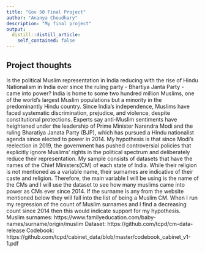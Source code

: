```yaml
---
title: "Gov 50 Final Project"
author: "Ananya Choudhary"
description: "My final project"
output:
  distill::distill_article:
    self_contained: false
---
```




## Project thoughts


Is the political Muslim representation in India reducing with the rise of Hindu Nationalism in India ever since the ruling party - Bhartiya Janta Party - came into power?
India is home to some two hundred million Muslims, one of the world’s largest Muslim populations but a minority in the predominantly Hindu country. Since India’s independence, Muslims have faced systematic discrimination, prejudice, and violence, despite constitutional protections.
Experts say anti-Muslim sentiments have heightened under the leadership of Prime Minister Narendra Modi and the ruling Bharatiya Janata Party (BJP), which has pursued a Hindu nationalist agenda since elected to power in 2014. My hypothesis is that since Modi’s reelection in 2019, the government has pushed controversial policies that explicitly ignore Muslims’ rights in the political spectrum and deliberately reduce their representation. My sample consists of datasets that have the names of the Chief Ministers(CM) of each state of India. While their religion is not mentioned as a variable name, their surnames are indicative of their caste and religion. Therefore, the main variable I will be using is the name of the CMs and I will use the dataset to see how many muslims came into power as CMs ever since 2014. If the surname is any from the website mentioned below they will fall into the list of being a Muslim CM. When I run my regression of the count of Muslim surnames and I find a decreasing count since 2014 then this would indicate support for my hypothesis.
Muslim surnames: https://www.familyeducation.com/baby-names/surname/origin/muslim
Dataset: https://github.com/tcpd/cm-data-release
Codebook: https://github.com/tcpd/cabinet_data/blob/master/codebook_cabinet_v1-1.pdf

